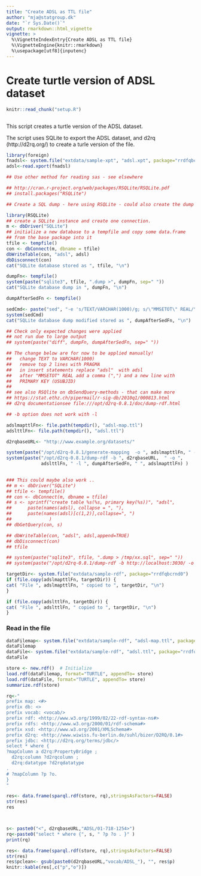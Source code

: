 ```yaml
---
title: "Create ADSL as TTL file"
author: "mja@statgroup.dk"
date: "`r Sys.Date()`"
output: rmarkdown::html_vignette
vignette: >
  %\VignetteIndexEntry{Create ADSL as TTL file}
  %\VignetteEngine{knitr::rmarkdown}
  %\usepackage[utf8]{inputenc}
---
```


# Create turtle version of ADSL dataset

```r
knitr::read_chunk("setup.R")
```
```r
```

This script creates a turtle version of the ADSL dataset.

The script uses SQLite to export the ADSL dataset, and d2rq (http://d2rq.org/) to create a turle version of the file.

```r
library(foreign)
fnadsl<- system.file("extdata/sample-xpt", "adsl.xpt", package="rrdfqbcrnd0")
adsl<-read.xport(fnadsl)

## Use other method for reading sas - see elsewhere

## http://cran.r-project.org/web/packages/RSQLite/RSQLite.pdf
## install.packages("RSQLite")

## Create a SQL dump - here using RSQLite - could also create the dump programically

library(RSQLite)
## create a SQLite instance and create one connection.
m <- dbDriver("SQLite")
## initialize a new database to a tempfile and copy some data.frame
## from the base package into it
tfile <- tempfile()
con <- dbConnect(m, dbname = tfile)
dbWriteTable(con, "adsl", adsl)
dbDisconnect(con)
cat("SQLite database stored as ", tfile, "\n")

dumpFn<- tempfile()
system(paste("sqlite3", tfile, ".dump >", dumpFn, sep=" "))
cat("SQLite database dump in ", dumpFn, "\n")

dumpAfterSedFn <- tempfile()

sedCmd<- paste("sed", "-e 's/TEXT/VARCHAR(1000)/g; s/\"MMSETOT\" REAL/\"MMSETOT\" REAL, PRIMARY KEY (USUBJID)/; s/\"adsl\"/adsl/g; 1,2 d; $ d; ' ", dumpFn, ">", dumpAfterSedFn, sep=" ")
system(sedCmd)
cat("SQLite database dump modified stored as ", dumpAfterSedFn, "\n")

## Check only expected changes were applied
## not run due to large output
## system(paste("diff", dumpFn, dumpAfterSedFn, sep=" "))

## The change below are for now to be applied manually!
##   change TEXT to VARCHAR(1000)
##   remove top 2 lines with PRAGMA
##   in insert statements replace "adsl"  with adsl
##   after "MMSETOT" REAL add a comma (",") and a new line with
##   PRIMARY KEY (USUBJID)
##
## see also RSQlite on dbSendQuery-methods - that can make more
## https://stat.ethz.ch/pipermail/r-sig-db/2010q1/000813.html
## d2rq documentationsee file:///opt/d2rq-0.8.1/doc/dump-rdf.html

## -b option does not work with -l

adslmapttlFn<- file.path(tempdir(), "adsl-map.ttl")
adslttlFn<- file.path(tempdir(), "adsl.ttl")

d2rqbaseURL<- "http://www.example.org/datasets/"

system(paste("/opt/d2rq-0.8.1/generate-mapping  -o ", adslmapttlFn, " -l ", dumpAfterSedFn))
system(paste("/opt/d2rq-0.8.1/dump-rdf -b ", d2rqbaseURL,  " -o ",
             adslttlFn, " -l ", dumpAfterSedFn, " ", adslmapttlFn) )
 

### This could maybe also work ..
## m <- dbDriver("SQLite")
## tfile <- tempfile()
## con <- dbConnect(m, dbname = tfile)
## s <- sprintf("create table %s(%s, primary key(%s))", "adsl",
## 		paste(names(adsl), collapse = ", "),
## 		paste(names(adsl)[c(1,2)],collapse=", ")
##              )
## dbGetQuery(con, s)

## dbWriteTable(con, "adsl", adsl,append=TRUE)
## dbDisconnect(con)
## tfile

## system(paste("sqlite3", tfile, ".dump > /tmp/xx.sql", sep=" "))
## system(paste("/opt/d2rq-0.8.1/dump-rdf -b http://localhost:3030/ -o /tmp/adsl.ttl -l /tmp/xx.sql"))

targetDir<- system.file("extdata/sample-rdf", package="rrdfqbcrnd0")
if (file.copy(adslmapttlFn, targetDir)) {
cat( "File ", adslmapttlFn, " copied to ", targetDir, "\n")
}

if (file.copy(adslttlFn, targetDir)) {
cat( "File ", adslttlFn, " copied to ", targetDir, "\n")
}

```



### Read in the file

```r

dataFilemap<- system.file("extdata/sample-rdf", "adsl-map.ttl", package="rrdfqbcrnd0")
dataFilemap
dataFile<- system.file("extdata/sample-rdf", "adsl.ttl", package="rrdfqbcrnd0")
dataFile

store <- new.rdf()  # Initialize
load.rdf(dataFilemap, format="TURTLE", appendTo= store)
load.rdf(dataFile, format="TURTLE", appendTo= store)
summarize.rdf(store)

rq<-"
prefix map: <#> 
prefix db: <> 
prefix vocab: <vocab/> 
prefix rdf: <http://www.w3.org/1999/02/22-rdf-syntax-ns#> 
prefix rdfs: <http://www.w3.org/2000/01/rdf-schema#> 
prefix xsd: <http://www.w3.org/2001/XMLSchema#> 
prefix d2rq: <http://www.wiwiss.fu-berlin.de/suhl/bizer/D2RQ/0.1#> 
prefix jdbc: <http://d2rq.org/terms/jdbc/> 
select * where {
?mapColumn a d2rq:PropertyBridge ;
  d2rq:column ?d2rqcolumn ;
  d2rq:datatype ?d2rqdatatype 
.
# ?mapColumn ?p ?o.
}
"

res<- data.frame(sparql.rdf(store, rq),stringsAsFactors=FALSE)
str(res)
res



s<- paste0("<", d2rqbaseURL,"ADSL/01-718-1254>")
rq<-paste0("select * where {", s, " ?p ?o . }" )
print(rq)

res<- data.frame(sparql.rdf(store, rq),stringsAsFactors=FALSE)
str(res)
res$pclean<- gsub(paste0(d2rqbaseURL,"vocab/ADSL_"), "", res$p)
knitr::kable(res[,c("p","o")])


```
